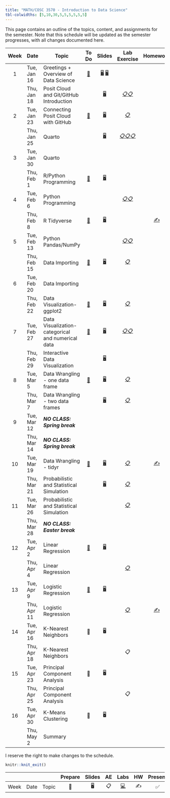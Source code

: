 ```yaml
---
title: "MATH/COSC 3570 - Introduction to Data Science"
tbl-colwidths: [5,10,30,5,5,5,5,5,5]
---
```


This page contains an outline of the topics, content, and assignments for the semester. Note that this schedule will be updated as the semester progresses, with all changes documented here.

::: column-screen-inset-right
| Week | Date        | Topic                                             |                To Do                |                                             Slides                                              |                                                                    Lab Exercise                                                                    |            Homework             |                      Lab Presentation                      | Project                                                      |
|:------:|--------|--------|:------:|:------:|:------:|:------:|:------:|--------|
|  1   | Tue, Jan 16 | Greetings + Overview of Data Science              |  [📖](/weeks/week-1.html "Week 1")  | [🖥️](/slides/01-syllabus.html "01-Syllabus") [🖥️](/slides/02-datascience.html "02-datascience") |                                                                                                                                                    |                                 |                                                            |                                                              |
|      | Thu, Jan 18 | Posit Cloud and Git/GitHub Introduction           |                                     |                             [🖥️](/slides/03-posit.html "03-posit")                              |                          [📋](/exercise/lab00-posit.html "lab00-posit")[📋](/exercise/lab01-rscript.html "lab01-rscript")                          |                                 |                                                            |                                                              |
|  2   | Tue, Jan 23 | Connecting Posit Cloud with GitHub                |  [📖](/weeks/week-2.html "Week 2")  |                               [🖥️](/slides/04-git.html "04-git")                                |                                                     [📋](/exercise/lab00-git.html "lab00-git")                                                     |                                 |                                                            |                                                              |
|      | Thu, Jan 25 | Quarto                                            |                                     |                            [🖥️](/slides/05-quarto.html "05-quarto")                             | [📋](/exercise/lab02-quarto.html "lab02-quarto")[📋](/exercise/lab03-markdown.html "lab03-markdown")[📋](/exercise/lab04-chunk.html "lab04-chunk") |                                 |                                                            |                                                              |
|  3   | Tue, Jan 30 | Quarto                                            |                                     |                                                                                                 |                                                                                                                                                    |                                 |                                                            |                                                              |
|      | Thu, Feb 1  | R/Python Programming                              |  [📖](/weeks/week-3.html "Week 3")  |                            [🖥️](/slides/06-syntax.html "06-syntax")                             |                                                                                                                                                    |                                 |                                                            |                                                              |
|  4   | Tue, Feb 6  | Python Programming                                |                                     |                                                                                                 |                               [📋](/exercise/lab05-rtype.html "lab05-rtype")[📋](/exercise/lab06-py.html "lab06-py")                               |                                 |                                                            |                                                              |
|      | Thu, Feb 8  | R Tidyverse                                       |  [📖](/weeks/week-4.html "Week 4")  |                           [🖥️](/slides/07-package.html "07-package")                            |                                                                                                                                                    |    [✍️](/hw/hw1.html "hw1")     |                                                            |                                                              |
|  5   | Tue, Feb 13 | Python Pandas/NumPy                               |                                     |                                                                                                 |                           [📋](/exercise/lab08-tibble.html "lab08-tibble")[📋](/exercise/lab09-numpy.html "lab09-numpy")                           |                                 |        [✅](/exercise/lab07-plot.html "lab07-plot")        |                                                              |
|      | Thu, Feb 15 | Data Importing                                    |  [📖](/weeks/week-5.html "Week 5")  |                            [🖥️](/slides/08-import.html "08-import")                             |                                                  [📋](/exercise/lab10-import.html "lab10-import")                                                  |                                 |                                                            |                                                              |
|  6   | Tue, Feb 20 | Data Importing                                    |                                     |                                                                                                 |                                                                                                                                                    |                                 |                                                            |                                                              |
|      | Thu, Feb 22 | Data Visualization-ggplot2                        |  [📖](/weeks/week-6.html "Week 6")  |                           [🖥️](/slides/09-ggplot2.html "09-ggplot2")                            |                                                 [📋](/exercise/lab11-ggplot2.html "lab11-ggplot2")                                                 |                                 |                                                            |                                                              |
|  7   | Tue, Feb 27 | Data Visualization-categorical and numerical data |  [📖](/weeks/week-7.html "Week 7")  |                               [🖥️](/slides/10-viz.html "10-viz")                                |                    [📋](/exercise/lab12-facet.html "lab12-facet")[📋](/exercise/lab13-visualization.html "lab13-visualization")                    |                                 |                                                            |                                                              |
|      | Thu, Feb 29 | Interactive Data Visualization                    |                                     |                   [🖥️](/slides/11-interactive-viz.html "11-interactive-viz")                    |                                                                                                                                                    |                                 |                                                            |                                                              |
|  8   | Tue, Mar 5  | Data Wrangling - one data frame                   |  [📖](/weeks/week-8.html "Week 8")  |                           [🖥️](/slides/12-dplyr-1.html "12-dplyr-1")                            |                                                   [📋](/exercise/lab15-dplyr.html "lab15-dplyr")                                                   |                                 | [✅](/exercise/lab14-interactive.html "lab14-interactive") |                                                              |
|      | Thu, Mar 7  | Data Wrangling - two data frames                  |                                     |                           [🖥️](/slides/13-dplyr-2.html "13-dplyr-2")                            |                                                    [📋](/exercise/lab16-join.html "lab16-join")                                                    |                                 |                                                            |                                                              |
|  9   | Tue, Mar 12 | ***NO CLASS: Spring break***                      |                                     |                                                                                                 |                                                                                                                                                    |                                 |                                                            |                                                              |
|      | Thu, Mar 14 | ***NO CLASS: Spring break***                      |                                     |                                                                                                 |                                                                                                                                                    |                                 |                                                            |                                                              |
|  10  | Tue, Mar 19 | Data Wrangling - tidyr                            | [📖](/weeks/week-10.html "Week 10") |                             [🖥️](/slides/14-tidyr.html "14-tidyr")                              |                                                   [📋](/exercise/lab17-tidyr.html "lab17-tidyr")                                                   | [✍️](/hw/hw2.html "Homework 2") |                                                            |                                                              |
|      | Thu, Mar 21 | Probabilistic and Statistical Simulation          |                                     |                          [🖥️](/slides/15-probstat.html "15-probstat")                           |                                                    [📋](/exercise/lab18-prob.html "lab18-prob")                                                    |                                 |                                                            |                                                              |
|  11  | Tue, Mar 26 | Probabilistic and Statistical Simulation          |                                     |                                                                                                 |                                                      [📋](/exercise/lab19-ci.html "lab19-ci")                                                      |                                 |                                                            |                                                              |
|      | Thu, Mar 28 | ***NO CLASS: Easter break***                      |                                     |                                                                                                 |                                                                                                                                                    |                                 |                                                            | Team Up [📂](project-description.html "project-description") |
|  12  | Tue, Apr 2  | Linear Regression                                 | [📖](/weeks/week-12.html "Week 12") |                        [🖥️](/slides/16-linear-reg.html "16-linear-reg")                         |                                                                                                                                                    |                                 |                                                            |                                                              |
|      | Thu, Apr 4  | Linear Regression                                 |                                     |                                                                                                 |                                                     [📋](/exercise/lab20-slr.html "lab20-slr")                                                     |                                 |                                                            |                                                              |
|  13  | Tue, Apr 9  | Logistic Regression                               | [📖](/weeks/week-13.html "Week 13") |                      [🖥️](/slides/17-logistic-reg.html "17-logistic-reg")                       |                                                                                                                                                    |                                 |                                                            |                                                              |
|      | Thu, Apr 11 | Logistic Regression                               |                                     |                                                                                                 |                                                [📋](/exercise/lab21-logistic.html "lab21-logistic")                                                |    [✍️](/hw/hw3.html "hw3")     |                                                            |                                                              |
|  14  | Tue, Apr 16 | K-Nearest Neighbors                               |                 📖                  |                                               🖥️                                                |                                                                                                                                                    |                                 |                                                            |                                                              |
|      | Thu, Apr 18 | K-Nearest Neighbors                               |                                     |                                                                                                 |                                                                         📋                                                                         |                                 |                                                            |                                                              |
|  15  | Tue, Apr 23 | Principal Component Analysis                      |                 📖                  |                                               🖥️                                                |                                                                                                                                                    |                                 |                                                            |                                                              |
|      | Thu, Apr 25 | Principal Component Analysis                      |                                     |                                                                                                 |                                                                         📋                                                                         |                                 |                                                            | Proposal [📂](project-work.html "project-work")              |
|  16  | Tue, Apr 30 | K-Means Clustering                                |                 📖                  |                                               🖥️                                                |                                                                                                                                                    |                                 |                                                            |                                                              |
|      | Thu, May 2  | Summary                                           |                                     |                                                                                                 |                                                                                                                                                    |                                 |                                                            |                                                              |
:::

I reserve the right to make changes to the schedule.

```r
knitr::knit_exit()
```

|      |      |       | Prepare | Slides | AE  |                                                    Labs                                                    | HW  | Present | Project |
|--------|--------|--------|:------:|:------:|:------:|:------:|:------:|:------:|:------:|
| Week | Date | Topic |   📖    |   🖥️   | 📋  | [💻](https://sakai.duke.edu/samigo-app/servlet/Login?id=6fa7ebf3-01af-42a6-91ba-3e813d3901221641094171786) | ✍️  |   ✅    |   📂    |
